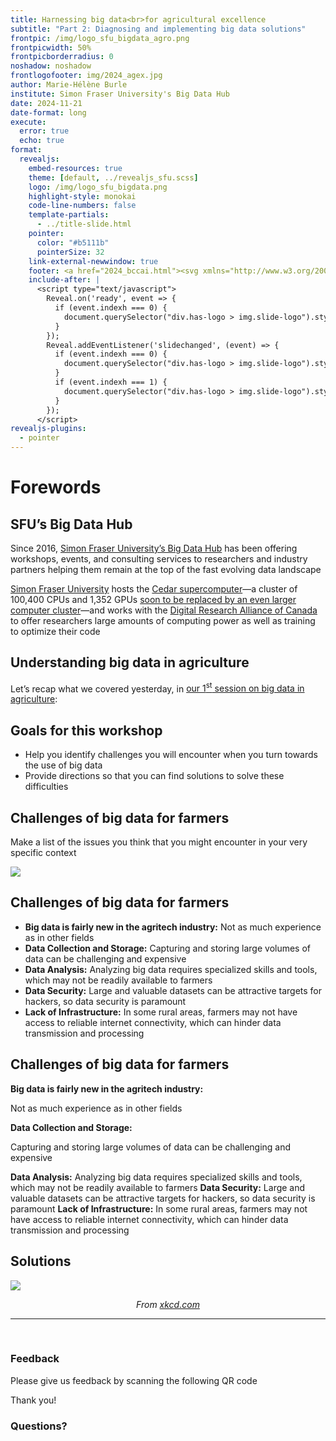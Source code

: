 ```yaml
---
title: Harnessing big data<br>for agricultural excellence
subtitle: "Part 2: Diagnosing and implementing big data solutions"
frontpic: /img/logo_sfu_bigdata_agro.png
frontpicwidth: 50%
frontpicborderradius: 0
noshadow: noshadow
frontlogofooter: img/2024_agex.jpg
author: Marie-Hélène Burle
institute: Simon Fraser University's Big Data Hub
date: 2024-11-21
date-format: long
execute:
  error: true
  echo: true
format:
  revealjs:
    embed-resources: true
    theme: [default, ../revealjs_sfu.scss]
    logo: /img/logo_sfu_bigdata.png
    highlight-style: monokai
    code-line-numbers: false
    template-partials:
      - ../title-slide.html
    pointer:
      color: "#b5111b"
      pointerSize: 32
    link-external-newwindow: true
    footer: <a href="2024_bccai.html"><svg xmlns="http://www.w3.org/2000/svg" width="16" height="16" fill="rgb(153, 153, 153)" class="bi bi-arrow-90deg-up" viewBox="0 0 16 16"><path fill-rule="evenodd" d="M4.854 1.146a.5.5 0 0 0-.708 0l-4 4a.5.5 0 1 0 .708.708L4 2.707V12.5A2.5 2.5 0 0 0 6.5 15h8a.5.5 0 0 0 0-1h-8A1.5 1.5 0 0 1 5 12.5V2.707l3.146 3.147a.5.5 0 1 0 .708-.708l-4-4z"/></svg>&nbsp;Back to workshop page</a>
    include-after: |
      <script type="text/javascript">
        Reveal.on('ready', event => {
          if (event.indexh === 0) {
            document.querySelector("div.has-logo > img.slide-logo").style.display = "none";
          }
        });
        Reveal.addEventListener('slidechanged', (event) => {
          if (event.indexh === 0) {
            document.querySelector("div.has-logo > img.slide-logo").style.display = "none";
          }
          if (event.indexh === 1) { 
            document.querySelector("div.has-logo > img.slide-logo").style.display = null;
          }
        });
      </script>
revealjs-plugins:
  - pointer
---
```


# Forewords

## SFU's Big Data Hub {.center}

Since 2016, [Simon Fraser University's Big Data Hub](https://www.sfu.ca/big-data.html) has been offering workshops, events, and consulting services to researchers and industry partners helping them remain at the top of the fast evolving data landscape

[Simon Fraser University](https://www.sfu.ca/) hosts the [Cedar supercomputer](https://www.sfu.ca/research/supercomputer-cedar)—a cluster of 100,400 CPUs and 1,352 GPUs [soon to be replaced by an even larger computer cluster](https://www.sfu.ca/sfunews/stories/2024/06/sfu-awarded--80-million-to-upgrade-supercomputing-facility-.html)—and works with the [Digital Research Alliance of Canada](https://alliancecan.ca/en) to offer researchers large amounts of computing power as well as training to optimize their code

## Understanding big data in agriculture {.center}

Let's recap what we covered yesterday, in [our 1<sup>st</sup> session on big data in agriculture](2024_bccai_part1_slides.qmd){target="_blank"}:



## Goals for this workshop {.center}

- Help you identify challenges you will encounter when you turn towards the use of big data
- Provide directions so that you can find solutions to solve these difficulties

## Challenges of big data for farmers {.center}

Make a list of the issues you think that you might encounter in your very specific context

![](img/problems.jpg){fig-align="center"}

## Challenges of big data for farmers {.center}

* **Big data is fairly new in the agritech industry:** Not as much experience as in other fields
* **Data Collection and Storage:** Capturing and storing large volumes of data can be challenging and expensive
* **Data Analysis:** Analyzing big data requires specialized skills and tools, which may not be readily available to farmers
* **Data Security:** Large and valuable datasets can be attractive targets for hackers, so data security is paramount
* **Lack of Infrastructure:** In some rural areas, farmers may not have access to reliable internet connectivity, which can hinder data transmission and processing

## Challenges of big data for farmers {.center}

**Big data is fairly new in the agritech industry:**

:::{.note}

Not as much experience as in other fields

:::

**Data Collection and Storage:**

:::{.note}

Capturing and storing large volumes of data can be challenging and expensive

:::

**Data Analysis:** Analyzing big data requires specialized skills and tools, which may not be readily available to farmers
**Data Security:** Large and valuable datasets can be attractive targets for hackers, so data security is paramount
**Lack of Infrastructure:** In some rural areas, farmers may not have access to reliable internet connectivity, which can hinder data transmission and processing

## Solutions {.center}

![](https://imgs.xkcd.com/comics/machine_learning.png){fig-alt="noshadow" fig-align="center"}

<center>[*From [xkcd.com](https://xkcd.com/)*]{.small}</center>

---

<br>

### Feedback

Please give us feedback by scanning the following QR code

Thank you!

### Questions?
